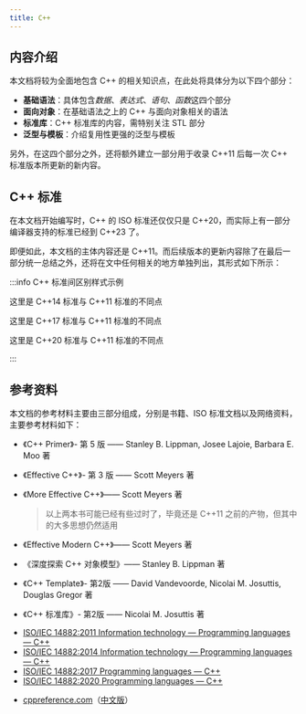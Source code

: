```yaml
---
title: C++
---
```


## 内容介绍

本文档将较为全面地包含 C++ 的相关知识点，在此处将具体分为以下四个部分：

- **基础语法**：具体包含*数据*、*表达式*、*语句*、*函数*这四个部分
- **面向对象**：在基础语法之上的 C++ 与面向对象相关的语法
- **标准库**：C++ 标准库的内容，需特别关注 STL 部分
- **泛型与模板**：介绍复用性更强的泛型与模板

另外，在这四个部分之外，还将额外建立一部分用于收录 C++11 后每一次 C++ 标准版本所更新的新内容。



## C++ 标准

在本文档开始编写时，C++ 的 ISO 标准还仅仅只是 C++20，而实际上有一部分编译器支持的标准已经到 C++23 了。

即便如此，本文档的主体内容还是 C++11。而后续版本的更新内容除了在最后一部分统一总结之外，还将在文中任何相关的地方单独列出，其形式如下所示：

:::info C++ 标准间区别样式示例

<Tabs>

<TabItem value="C++ 14" default>

这里是 C++14 标准与 C++11 标准的不同点

</TabItem>

<TabItem value="C++ 17">

这里是 C++17 标准与 C++11 标准的不同点

</TabItem>

<TabItem value="C++ 20">

这里是 C++20 标准与 C++11 标准的不同点

</TabItem>

</Tabs>

:::



## 参考资料

本文档的参考材料主要由三部分组成，分别是书籍、ISO 标准文档以及网络资料，主要参考材料如下：

<Tabs>

<TabItem value="Books" label="书籍" default>

- 《C++ Primer》- 第 5 版 —— Stanley B. Lippman, Josee Lajoie, Barbara E. Moo 著

- 《Effective C++》- 第 3 版 —— Scott Meyers 著

- 《More Effective C++》—— Scott Meyers 著

  > 以上两本书可能已经有些过时了，毕竟还是 C++11 之前的产物，但其中的大多思想仍然适用

- 《Effective Modern C++》—— Scott Meyers 著

- 《深度探索 C++ 对象模型》—— Stanley B. Lippman 著

- 《C++ Template》- 第2版 —— David Vandevoorde, Nicolai M. Josuttis, Douglas Gregor 著

- 《C++ 标准库》- 第2版 —— Nicolai M. Josuttis 著

</TabItem>

<TabItem value="ISO" label="ISO 标准文档">

- [ISO/IEC 14882:2011 Information technology — Programming languages — C++](https://www.iso.org/standard/50372.html)
- [ISO/IEC 14882:2014 Information technology — Programming languages — C++](https://www.iso.org/standard/64029.html)
- [ISO/IEC 14882:2017 Programming languages — C++](https://www.iso.org/standard/68564.html)
- [ISO/IEC 14882:2020 Programming languages — C++](https://www.iso.org/standard/79358.html)

</TabItem>

<TabItem value="Web" label="网站">

- [cppreference.com](https://en.cppreference.com/w/)（[中文版](https://zh.cppreference.com/w/%E9%A6%96%E9%A1%B5)）

</TabItem>

</Tabs>

